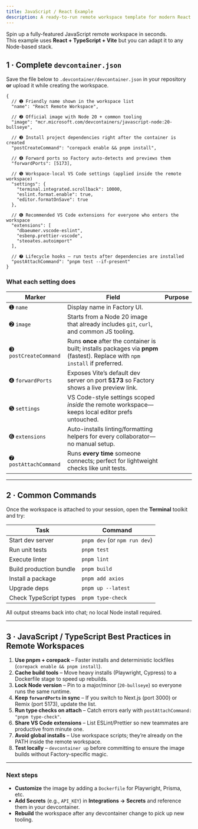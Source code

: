 ```yaml
---
title: JavaScript / React Example
description: A ready-to-run remote workspace template for modern React & TypeScript projects
---
```


Spin up a fully-featured JavaScript remote workspace in seconds.  
This example uses **React + TypeScript + Vite** but you can adapt it to any Node-based stack.

## 1 · Complete `devcontainer.json`

Save the file below to `.devcontainer/devcontainer.json` in your repository **or** upload it while creating the workspace.

```jsonc
{
  // ➊ Friendly name shown in the workspace list
  "name": "React Remote Workspace",

  // ➋ Official image with Node 20 + common tooling
  "image": "mcr.microsoft.com/devcontainers/javascript-node:20-bullseye",

  // ➌ Install project dependencies right after the container is created
  "postCreateCommand": "corepack enable && pnpm install",

  // ➍ Forward ports so Factory auto-detects and previews them
  "forwardPorts": [5173],

  // ➎ Workspace-local VS Code settings (applied inside the remote workspace)
  "settings": {
    "terminal.integrated.scrollback": 10000,
    "eslint.format.enable": true,
    "editor.formatOnSave": true
  },

  // ➏ Recommended VS Code extensions for everyone who enters the workspace
  "extensions": [
    "dbaeumer.vscode-eslint",
    "esbenp.prettier-vscode",
    "steoates.autoimport"
  ],

  // ➐ Lifecycle hooks – run tests after dependencies are installed
  "postAttachCommand": "pnpm test --if-present"
}
```

### What each setting does

| Marker | Field | Purpose |
|--------|-------|---------|
| ➊ `name` | Display name in Factory UI. |
| ➋ `image` | Starts from a Node 20 image that already includes `git`, `curl`, and common JS tooling. |
| ➌ `postCreateCommand` | Runs **once** after the container is built; installs packages via **pnpm** (fastest). Replace with `npm install` if preferred. |
| ➍ `forwardPorts` | Exposes Vite’s default dev server on port **5173** so Factory shows a live preview link. |
| ➎ `settings` | VS Code-style settings scoped *inside* the remote workspace—keeps local editor prefs untouched. |
| ➏ `extensions` | Auto-installs linting/formatting helpers for every collaborator—no manual setup. |
| ➐ `postAttachCommand` | Runs **every time** someone connects; perfect for lightweight checks like unit tests. |

---

## 2 · Common Commands

Once the workspace is attached to your session, open the **Terminal** toolkit and try:

| Task | Command |
|------|---------|
| Start dev server | `pnpm dev` (or `npm run dev`) |
| Run unit tests | `pnpm test` |
| Execute linter | `pnpm lint` |
| Build production bundle | `pnpm build` |
| Install a package | `pnpm add axios` |
| Upgrade deps | `pnpm up --latest` |
| Check TypeScript types | `pnpm type-check` |

All output streams back into chat; no local Node install required.

---

## 3 · JavaScript / TypeScript Best Practices in Remote Workspaces

1. **Use pnpm + corepack** – Faster installs and deterministic lockfiles (`corepack enable && pnpm install`).  
2. **Cache build tools** – Move heavy installs (Playwright, Cypress) to a Dockerfile stage to speed up rebuilds.  
3. **Lock Node version** – Pin to a major/minor (`20-bullseye`) so everyone runs the same runtime.  
4. **Keep `forwardPorts` in sync** – If you switch to Next.js (port 3000) or Remix (port 5173), update the list.  
5. **Run type checks on attach** – Catch errors early with `postAttachCommand: "pnpm type-check"`.  
6. **Share VS Code extensions** – List ESLint/Prettier so new teammates are productive from minute one.  
7. **Avoid global installs** – Use workspace scripts; they’re already on the PATH inside the remote workspace.  
8. **Test locally** – `devcontainer up` before committing to ensure the image builds without Factory-specific magic.

---

### Next steps

- **Customize** the image by adding a `Dockerfile` for Playwright, Prisma, etc.  
- **Add Secrets** (e.g., `API_KEY`) in **Integrations → Secrets** and reference them in your devcontainer.  
- **Rebuild** the workspace after any devcontainer change to pick up new tooling.
